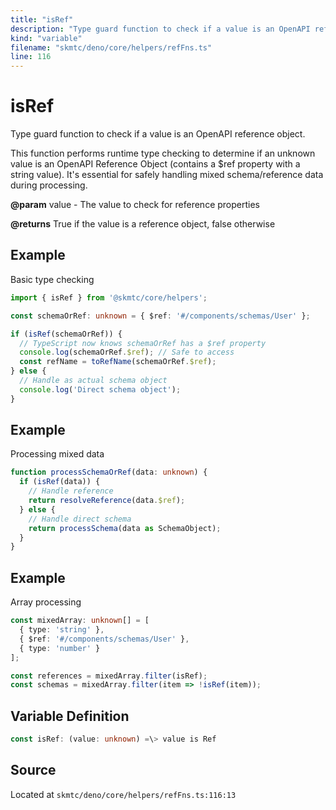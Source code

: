 ```yaml
---
title: "isRef"
description: "Type guard function to check if a value is an OpenAPI reference object."
kind: "variable"
filename: "skmtc/deno/core/helpers/refFns.ts"
line: 116
---
```


# isRef

Type guard function to check if a value is an OpenAPI reference object.

This function performs runtime type checking to determine if an unknown value
is an OpenAPI Reference Object (contains a $ref property with a string value).
It's essential for safely handling mixed schema/reference data during processing.


**@param** value - The value to check for reference properties

**@returns** True if the value is a reference object, false otherwise


## Example

Basic type checking
```typescript
import { isRef } from '@skmtc/core/helpers';

const schemaOrRef: unknown = { $ref: '#/components/schemas/User' };

if (isRef(schemaOrRef)) {
  // TypeScript now knows schemaOrRef has a $ref property
  console.log(schemaOrRef.$ref); // Safe to access
  const refName = toRefName(schemaOrRef.$ref);
} else {
  // Handle as actual schema object
  console.log('Direct schema object');
}
```


## Example

Processing mixed data
```typescript
function processSchemaOrRef(data: unknown) {
  if (isRef(data)) {
    // Handle reference
    return resolveReference(data.$ref);
  } else {
    // Handle direct schema
    return processSchema(data as SchemaObject);
  }
}
```


## Example

Array processing
```typescript
const mixedArray: unknown[] = [
  { type: 'string' },
  { $ref: '#/components/schemas/User' },
  { type: 'number' }
];

const references = mixedArray.filter(isRef);
const schemas = mixedArray.filter(item => !isRef(item));
```

## Variable Definition

```typescript
const isRef: (value: unknown) =\> value is Ref
```

## Source

Located at `skmtc/deno/core/helpers/refFns.ts:116:13`
